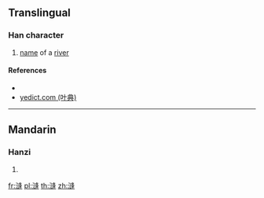 {{character info/new}}
==Translingual==

===Han character===
{{Han char|rn=85|rad=水|as=11|sn=14|four=|canj=EYHJ|ids=⿰氵逢}}

# {{lb|zh|ancient}} [[name]] of a [[river]]

====References====
* {{Han ref|kx=0646.280|dkj=18162|hdz=31727.030|uh=6F28|ud=28456}}
* [http://yedict.com/htm/6F/6F28.htm yedict.com (叶典)]

----

==Mandarin==

===Hanzi===
{{cmn-hanzi|pin=[[féng]] ([[feng2]])|wg=feng<sup>2</sup>}}

# {{defn|lang=cmn|sort=水11}}

[[fr:漨]]
[[pl:漨]]
[[th:漨]]
[[zh:漨]]
